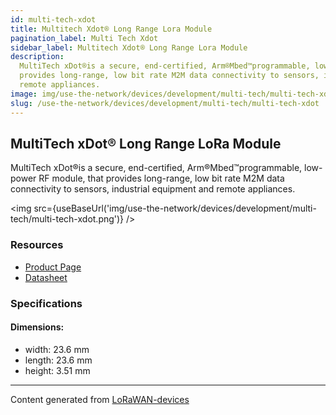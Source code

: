 ```yaml
---
id: multi-tech-xdot
title: Multitech Xdot® Long Range Lora Module
pagination_label: Multi Tech Xdot
sidebar_label: Multitech Xdot® Long Range Lora Module
description:
  MultiTech xDot®is a secure, end-certified, Arm®Mbed™programmable, low-power RF module, that
  provides long-range, low bit rate M2M data connectivity to sensors, industrial equipment and
  remote appliances.
image: img/use-the-network/devices/development/multi-tech/multi-tech-xdot.png
slug: /use-the-network/devices/development/multi-tech/multi-tech-xdot
---
```



## MultiTech xDot® Long Range LoRa Module

MultiTech xDot®is a secure, end-certified, Arm®Mbed™programmable, low-power RF module, that provides
long-range, low bit rate M2M data connectivity to sensors, industrial equipment and remote
appliances.

<img src={useBaseUrl('img/use-the-network/devices/development/multi-tech/multi-tech-xdot.png')} />

### Resources

- [Product Page](https://www.multitech.com/brands/multiconnect-xdot)
- [Datasheet](https://www.multitech.com/documents/publications/data-sheets/86002182.pdf)

### Specifications

#### Dimensions:

- width: 23.6 mm
- length: 23.6 mm
- height: 3.51 mm

---

Content generated from [LoRaWAN-devices](https://github.com/TheThingsNetwork/lorawan-devices)
